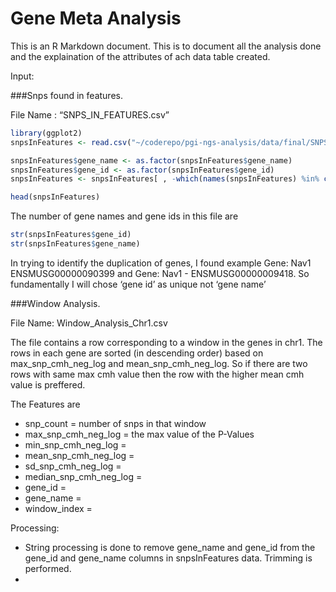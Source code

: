 Gene Meta Analysis
========================================================

This is an R Markdown document. This is to document all the analysis done and the explaination of the attributes of ach data table created.

Input:

###Snps found in features. 

File Name : "SNPS_IN_FEATURES.csv"

```r
library(ggplot2)
snpsInFeatures <- read.csv("~/coderepo/pgi-ngs-analysis/data/final/SNPS_IN_FEATURES.csv", nrows=1 stringsAsFactors = F, row.names=NULL, header = T)

snpsInFeatures$gene_name <- as.factor(snpsInFeatures$gene_name)
snpsInFeatures$gene_id <- as.factor(snpsInFeatures$gene_id)
snpsInFeatures <- snpsInFeatures[ , -which(names(snpsInFeatures) %in% c("attributes"))]

head(snpsInFeatures)

```

The number of gene names and gene ids in this file are 

```r

str(snpsInFeatures$gene_id)
str(snpsInFeatures$gene_name)

```


In trying to identify the duplication of genes, I found example Gene: Nav1 ENSMUSG00000090399 and Gene: Nav1 - ENSMUSG00000009418. So fundamentally I will chose 'gene id' as unique not 'gene name'



###Window Analysis.

File Name: Window_Analysis_Chr1.csv

The file contains a row corresponding to a window in the genes in chr1. The rows in each gene are sorted (in descending order) based on max_snp_cmh_neg_log and mean_snp_cmh_neg_log. So if there are two rows with same max cmh value then the row with the higher mean cmh value is preffered. 

The Features are

- snp_count = number of snps in that window
- max_snp_cmh_neg_log = the max value of the P-Values 
- min_snp_cmh_neg_log = 
- mean_snp_cmh_neg_log = 
- sd_snp_cmh_neg_log = 
- median_snp_cmh_neg_log = 
- gene_id = 
- gene_name = 
- window_index = 







Processing:

- String processing is done to remove gene_name and gene_id from the gene_id and gene_name columns in snpsInFeatures data. Trimming is performed.
- 